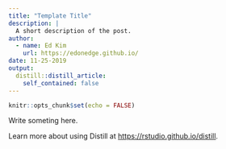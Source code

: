 ```yaml
---
title: "Template Title"
description: |
  A short description of the post.
author:
  - name: Ed Kim
    url: https://edonedge.github.io/
date: 11-25-2019
output:
  distill::distill_article:
    self_contained: false
---
```


```r
knitr::opts_chunk$set(echo = FALSE)
```

Write someting here.

Learn more about using Distill at <https://rstudio.github.io/distill>.


<!--stackedit_data:
eyJoaXN0b3J5IjpbLTE3OTMwMzE2NDRdfQ==
-->
